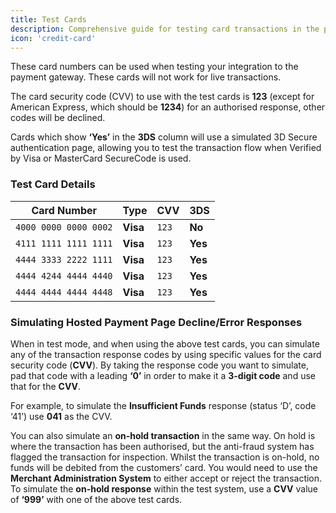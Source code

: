 ```yaml
---
title: Test Cards
description: Comprehensive guide for testing card transactions in the payment gateway
icon: 'credit-card'
---
```


These card numbers can be used when testing your integration to the payment gateway. These cards will not work for live transactions.

The card security code (CVV) to use with the test cards is **123** (except for American Express, which should be **1234**) for an authorised response, other codes will be declined.

Cards which show **‘Yes’** in the **3DS** column will use a simulated 3D Secure authentication page, allowing you to test the transaction flow when Verified by Visa or MasterCard SecureCode is used.

### **Test Card Details**

| **Card Number**        | **Type** | **CVV** | **3DS** |
|------------------------|---------|--------|--------|
| `4000 0000 0000 0002` | **Visa** | `123`  | **No**  |
| `4111 1111 1111 1111` | **Visa** | `123`  | **Yes** |
| `4444 3333 2222 1111` | **Visa** | `123`  | **Yes** |
| `4444 4244 4444 4440` | **Visa** | `123`  | **Yes** |
| `4444 4444 4444 4448` | **Visa** | `123`  | **Yes** |

### **Simulating Hosted Payment Page Decline/Error Responses**

When in test mode, and when using the above test cards, you can simulate any of the transaction response codes by using specific values for the card security code (**CVV**). By taking the response code you want to simulate, pad that code with a leading **‘0’** in order to make it a **3-digit code** and use that for the **CVV**.

For example, to simulate the **Insufficient Funds** response (status ‘D’, code ‘41’) use **041** as the CVV.

You can also simulate an **on-hold transaction** in the same way. On hold is where the transaction has been authorised, but the anti-fraud system has flagged the transaction for inspection. Whilst the transaction is on-hold, no funds will be debited from the customers’ card. You would need to use the **Merchant Administration System** to either accept or reject the transaction. To simulate the **on-hold response** within the test system, use a **CVV** value of **‘999’** with one of the above test cards.



